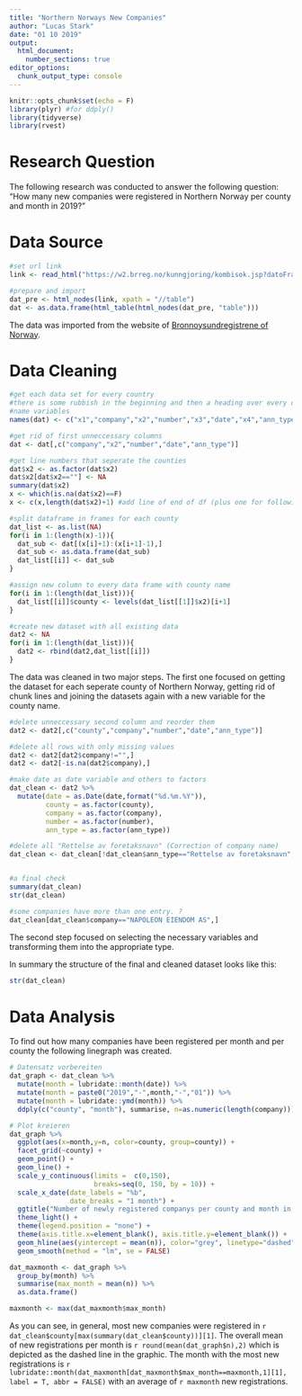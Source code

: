 ```yaml
---
title: "Northern Norways New Companies"
author: "Lucas Stark"
date: "01 10 2019"
output: 
  html_document:
    number_sections: true
editor_options: 
  chunk_output_type: console
---
```


```r
knitr::opts_chunk$set(echo = F)
library(plyr) #for ddply()
library(tidyverse)
library(rvest)

```

# Research Question

The following research was conducted to answer the following question: "How many new companies were registered in Northern Norway per county and month in 2019?"

# Data Source
```r
#set url link
link <- read_html("https://w2.brreg.no/kunngjoring/kombisok.jsp?datoFra=01.01.2019&datoTil=30.09.2019&id_region=100&id_fylke=-+-+-&id_niva1=2&id_bransje1=0")

#prepare and import
dat_pre <- html_nodes(link, xpath = "//table")
dat <- as.data.frame(html_table(html_nodes(dat_pre, "table")))
```


The data was imported from the website of [Bronnoysundregistrene of Norway](https://w2.brreg.no/kunngjoring/kombisok.jsp?datoFra=01.01.2019&datoTil=30.09.2019&id_region=100&id_fylke=-+-+-&id_niva1=2&id_bransje1=0).

# Data Cleaning

```r
#get each data set for every country
#there is some rubbish in the beginning and then a heading over every of the countys entries
#name variables
names(dat) <- c("x1","company","x2","number","x3","date","x4","ann_type","x5")

#get rid of first unneccessary columns
dat <- dat[,c("company","x2","number","date","ann_type")]

#get line numbers that seperate the counties
dat$x2 <- as.factor(dat$x2)
dat$x2[dat$x2==""] <- NA
summary(dat$x2)
x <- which(is.na(dat$x2)==F)
x <- c(x,length(dat$x2)+1) #add line of end of df (plus one for following command)

#split dataframe in frames for each county
dat_list <- as.list(NA)
for(i in 1:(length(x)-1)){
  dat_sub <- dat[(x[i]+1):(x[i+1]-1),]
  dat_sub <- as.data.frame(dat_sub)
  dat_list[[i]] <- dat_sub
}

#assign new column to every data frame with county name
for(i in 1:(length(dat_list))){
  dat_list[[i]]$county <- levels(dat_list[[1]]$x2)[i+1]
}

#create new dataset with all existing data
dat2 <- NA
for(i in 1:(length(dat_list))){
  dat2 <- rbind(dat2,dat_list[[i]])
}

```

The data was cleaned in two major steps. The first one focused on getting the dataset for each seperate county of Northern Norway, getting rid of chunk lines and joining the datasets again with a new variable for the county name. 

```r
#delete unneccessary second column and reorder them
dat2 <- dat2[,c("county","company","number","date","ann_type")]

#delete all rows with only missing values
dat2 <- dat2[dat2$company!="",]
dat2 <- dat2[-is.na(dat2$company),]

#make date as date variable and others to factors
dat_clean <- dat2 %>%
  mutate(date = as.Date(date,format("%d.%m.%Y")),
         county = as.factor(county),
         company = as.factor(company),
         number = as.factor(number),
         ann_type = as.factor(ann_type))

#delete all "Rettelse av foretaksnavn" (Correction of company name)
dat_clean <- dat_clean[!dat_clean$ann_type=="Rettelse av foretaksnavn",]


#a final check
summary(dat_clean)
str(dat_clean)

#some companies have more than one entry. ?
dat_clean[dat_clean$company=="NAPOLEON EIENDOM AS",]

```

The second step focused on selecting the necessary variables and transforming them into the appropriate type.

In summary the structure of the final and cleaned dataset looks like this:

```r
str(dat_clean)
```

# Data Analysis

To find out how many companies have been registered per month and per county the following linegraph was created.

```r
# Datensatz vorbereiten
dat_graph <- dat_clean %>%
  mutate(month = lubridate::month(date)) %>%
  mutate(month = paste0("2019","-",month,"-","01")) %>%
  mutate(month = lubridate::ymd(month)) %>%
  ddply(c("county", "month"), summarise, n=as.numeric(length(company)))

# Plot kreieren
dat_graph %>%
  ggplot(aes(x=month,y=n, color=county, group=county)) +
  facet_grid(~county) +
  geom_point() +
  geom_line() +
  scale_y_continuous(limits =  c(0,150),
                     breaks=seq(0, 150, by = 10)) +
  scale_x_date(date_labels = "%b",
               date_breaks = "1 month") +
  ggtitle("Number of newly registered companys per county and month in Northern Norway")  + 
  theme_light() +
  theme(legend.position = "none") + 
  theme(axis.title.x=element_blank(), axis.title.y=element_blank()) +
  geom_hline(aes(yintercept = mean(n)), color="grey", linetype="dashed" ) +
  geom_smooth(method = "lm", se = FALSE)

dat_maxmonth <- dat_graph %>% 
  group_by(month) %>% 
  summarise(max_month = mean(n)) %>%
  as.data.frame()

maxmonth <- max(dat_maxmonth$max_month)
```

As you can see, in general, most new companies were registered in `r dat_clean$county[max(summary(dat_clean$county))][1]`.
The overall mean of new registrations per month is `r round(mean(dat_graph$n),2)` which is depicted as the dashed line in the graphic.
The month with the most new registrations is `r lubridate::month(dat_maxmonth[dat_maxmonth$max_month==maxmonth,1][1], label = T, abbr = FALSE)` with an average of `r maxmonth` new registrations.

